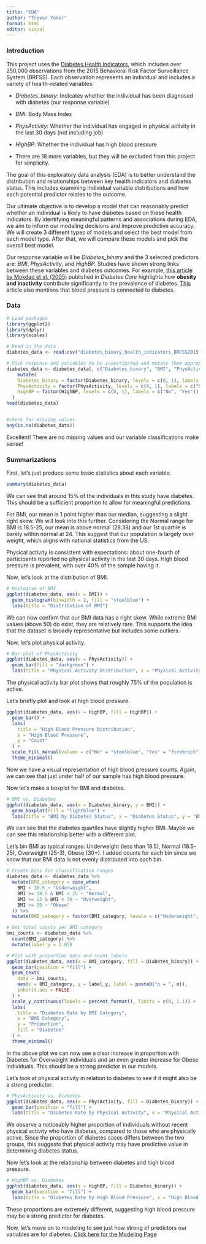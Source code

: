 ```yaml
---
title: "EDA"
author: "Trever Yoder"
format: html
editor: visual
---
```


### Introduction

This project uses the [Diabetes Health Indicators](https://www.kaggle.com/datasets/alexteboul/diabetes-health-indicators-dataset?resource=download&select=diabetes_binary_health_indicators_BRFSS2015.csv), which includes over 250,000 observations from the 2015 Behavioral Risk Factor Surveillance System (BRFSS). Each observation represents an individual and includes a variety of health-related variables:

-   *Diabetes_binary*: Indicates whether the individual has been diagnosed with diabetes (our response variable)

-   *BMI*: Body Mass Index

-   *PhysActivity*: Whether the individual has engaged in physical activity in the last 30 days (not including job)

-   *HighBP*: Whether the individual has high blood pressure

-   There are 18 more variables, but they will be excluded from this project for simplicity.

The goal of this exploratory data analysis (EDA) is to better understand the distribution and relationships between key health indicators and diabetes status. This includes examining individual variable distributions and how each potential predictor relates to the outcome.

Our ultimate objective is to develop a model that can reasonably predict whether an individual is likely to have diabetes based on these health indicators. By identifying meaningful patterns and associations during EDA, we aim to inform our modeling decisions and improve predictive accuracy. We will create 3 different types of models and select the best model from each model type. After that, we will compare these models and pick the overall best model.

Our response variable will be *Diabetes_binary* and the 3 selected predictors are: *BMI*, *PhysActivity*, and *HighBP.* Studies have shown strong links between these variables and diabetes outcomes. For example, [this article by Mokdad et al. (2005)](https://diabetesjournals.org/care/article/28/7/1599/27992/Obesity-Inactivity-and-the-Prevalence-of-Diabetes) published in *Diabetes Care* highlights how **obesity and inactivity** contribute significantly to the prevalence of diabetes. [This](https://www.hopkinsmedicine.org/health/conditions-and-diseases/diabetes/diabetes-and-high-blood-pressure) article also mentions that blood pressure is connected to diabetes.

### Data

```r
# Load packages
library(ggplot2)
library(dplyr)
library(scales)
```

```r
# Read in the data
diabetes_data <- read.csv("diabetes_binary_health_indicators_BRFSS2015.csv")

# Pick response and variables to be investigated and mutate them appropriately
diabetes_data <- diabetes_data[, c("Diabetes_binary", "BMI", "PhysActivity", "HighBP")] %>%
    mutate(
    Diabetes_binary = factor(Diabetes_binary, levels = c(0, 1), labels = c("No Diabetes", "Diabetes")),
    PhysActivity = factor(PhysActivity, levels = c(0, 1), labels = c("No", "Yes")),
    HighBP = factor(HighBP, levels = c(0, 1), labels = c("No", "Yes"))
  )
head(diabetes_data)


#check for missing values
any(is.na(diabetes_data))
```

Excellent! There are no missing values and our variable classifications make sense!

### Summarizations

First, let's just produce some basic statistics about each variable.

```r
summary(diabetes_data)
```

We can see that around 15% of the individuals in this study have diabetes. This should be a sufficient proportion to allow for meaningful predictions.

For BMI, our mean is 1 point higher than our median, suggesting a slight right skew. We will look into this further. Considering the Normal range for BMI is 18.5-25, our mean is above normal (28.38) and our 1st quartile is barely within normal at 24. This suggest that our population is largely over weight, which aligns with national statistics from the US.

Physical activity is consistent with expectations: about one-fourth of participants reported no physical activity in the last 30 days. High blood pressure is prevalent, with over 40% of the sample having it.

Now, let's look at the distribution of BMI.

```r
# Histogram of BMI
ggplot(diabetes_data, aes(x = BMI)) +
  geom_histogram(binwidth = 2, fill = "steelblue") +
  labs(title = "Distribution of BMI")
```
We can now confirm that our BMI data has a right skew. While extreme BMI values (above 50) do exist, they are relatively rare. This supports the idea that the dataset is broadly representative but includes some outliers.

Now, let's plot physical activity.
```r
# Bar plot of PhysActivity
ggplot(diabetes_data, aes(x = PhysActivity)) +
  geom_bar(fill = "darkgreen") +
  labs(title = "Physical Activity Distribution", x = "Physical Activity in the Last 30 Days")
```
The physical activity bar plot shows that roughly 75% of the population is active. 

Let's briefly plot and look at high blood pressure.
```r
ggplot(diabetes_data, aes(x = HighBP, fill = HighBP)) +
  geom_bar() +
  labs(
    title = "High Blood Pressure Distribution",
    x = "High Blood Pressure",
    y = "Count"
  ) +
  scale_fill_manual(values = c("No" = "steelblue", "Yes" = "firebrick")) +
  theme_minimal()
```
Now we have a visual representation of high blood pressure counts. Again, we can see that just under half of our sample has high blood pressure.

Now let's make a boxplot for BMI and diabetes.
```r
# BMI vs. Diabetes
ggplot(diabetes_data, aes(x = Diabetes_binary, y = BMI)) +
  geom_boxplot(fill = "lightblue") +
  labs(title = "BMI by Diabetes Status", x = "Diabetes Status", y = "BMI")
```
We can see that the diabetes quartiles have slightly higher BMI. Maybe we can see this relationship better with a different plot.

Let's bin BMI as typical ranges: Underweight (less than 18.5), Normal (18.5-25), Overweight (25-3), Obese (30+). I added counts for each bin since we know that our BMI data is not evenly distributed into each bin.

```r
# Create bins for classification ranges
diabetes_data <- diabetes_data %>%
  mutate(BMI_category = case_when(
    BMI < 18.5 ~ "Underweight",
    BMI >= 18.5 & BMI < 25 ~ "Normal",
    BMI >= 25 & BMI < 30 ~ "Overweight",
    BMI >= 30 ~ "Obese"
  )) %>%
  mutate(BMI_category = factor(BMI_category, levels = c("Underweight", "Normal", "Overweight", "Obese")))

# Get total counts per BMI category
bmi_counts <- diabetes_data %>%
  count(BMI_category) %>%
  mutate(label_y = 1.05)

# Plot with proportion bars and count labels
ggplot(diabetes_data, aes(x = BMI_category, fill = Diabetes_binary)) +
  geom_bar(position = "fill") +
  geom_text(
    data = bmi_counts,
    aes(x = BMI_category, y = label_y, label = paste0("n = ", n)),
    inherit.aes = FALSE
  ) +
  scale_y_continuous(labels = percent_format(), limits = c(0, 1.1)) +
  labs(
    title = "Diabetes Rate by BMI Category",
    x = "BMI Category",
    y = "Proportion",
    fill = "Diabetes"
  ) +
  theme_minimal()
```

In the above plot we can now see a clear increase in proportion with Diabetes for Overweight individuals and an even greater increase for Obese individuals. This should be a strong predictor in our models.


Let's look at physical activity in relation to diabetes to see if it might also be a strong predictor.
```r
# PhysActivity vs. Diabetes
ggplot(diabetes_data, aes(x = PhysActivity, fill = Diabetes_binary)) +
  geom_bar(position = "fill") +
  labs(title = "Diabetes Rate by Physical Activity", x = "Physical Activity", y = "Proportion", fill = "Diabetes")
```
We observe a noticeably higher proportion of individuals without recent physical activity who have diabetes, compared to those who are physically active. Since the proportion of diabetes cases differs between the two groups, this suggests that physical activity may have predictive value in determining diabetes status.

Now let's look at the relationship between diabetes and high blood pressure.
```r
# HighBP vs. Diabetes
ggplot(diabetes_data, aes(x = HighBP, fill = Diabetes_binary)) +
  geom_bar(position = "fill") +
  labs(title = "Diabetes Rate by High Blood Pressure", x = "High Blood Pressure", y = "Proportion", fill = "Diabetes")
```
These proportions are extremely different, suggesting high blood pressure may be a strong predictor for diabetes.


Now, let's move on to modeling to see just how strong of predictors our variables are for diabetes.
[Click here for the Modeling Page](Modeling.html)
